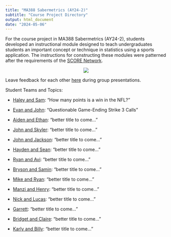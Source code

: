 ```yaml
---
title: "MA388 Sabermetrics (AY24-2)"
subtitle: "Course Project Directory"
output: html_document
date: "2024-05-06"
---
```


For the course project in MA388 Sabermetrics (AY24-2), students developed an instructional module designed to teach undergraduates students an important concept or technique in statistics using a sports application.  The instructions for constructing these modules were patterned after the requirements of the [SCORE Network](https://scorenetwork.org/index.html).

<center>
![](SCORE_logo.png)
</center>

Leave feedback for each other [here](https://usarmywestpoint-my.sharepoint.com/:w:/g/personal/mike_powell_westpoint_edu/EbA-GaNsp3pBg6wiEZbWhYIB_YFmxkoM0KKBGHAjfy8Paw?e=NHQfoA) during group presentations.

Student Teams and Topics:

- [Haley and Sam](Haley_and_Sam.pdf): "How many points is a win in the NFL?"

- [Evan and John](Evan_and_John.pdf): "Questionable Game-Ending Strike 3 Calls"

- [Aiden and Ethan](Aiden_and_Ethan.pdf): "better title to come..."

- [John and Skyler](John_and_Skyler.pdf): "better title to come..."

- [John and Jackson](John_and_Jackson.pdf): "better title to come..."

- [Hayden and Sean](Hayden_and_Sean.pdf): "better title to come..."

- [Ryan and Avi](Ryan_and_Avi.pdf): "better title to come..."

- [Bryson and Samin](Bryson_and_Samin.pdf): "better title to come..."

- [Mike and Ryan](Mike_and_Ryan.pdf): "better title to come..."

- [Manzi and Henry](Manzi_and_Henry.pdf): "better title to come..."

- [Nick and Lucas](Nick_and_Lucas.pdf): "better title to come..."

- [Garrett](Garrett.pdf): "better title to come..."

- [Bridget and Claire](Bridget_and_Claire.pdf): "better title to come..."

- [Karly and Billy](Karly_and_Billy.pdf): "better title to come..."